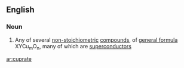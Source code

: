 ==English==

===Noun===
{{en-noun}}

#{{inorganic chemistry}} Any of several [[non-stoichiometric]] [[compound]]s, of [[general formula]] XYCu<sub>m</sub>O<sub>n</sub>, many of which are [[superconductor]]s

[[ar:cuprate]]